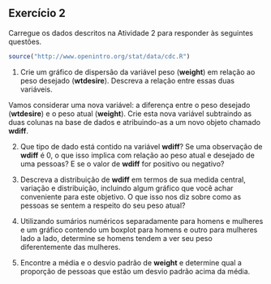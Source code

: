## Exercício 2


Carregue os dados descritos na Atividade 2 para responder às seguintes questões.

```r
source("http://www.openintro.org/stat/data/cdc.R")
```



1. Crie um gráfico de dispersão da variável peso (**weight**) em relação ao peso desejado (**wtdesire**). Descreva a relação entre essas duas variáveis.



Vamos considerar uma nova variável: a diferença entre o peso desejado (**wtdesire**) e o peso atual (**weight**). Crie esta nova variável subtraindo as duas colunas na base de dados e atribuindo-as a um novo objeto chamado **wdiff**.


2. Que tipo de dado está contido na variável **wdiff**? Se uma observação de **wdiff** é 0, o que isso implica com relação ao peso atual e desejado de uma pessoas? E se o valor de **wdiff** for positivo ou negativo?

3. Descreva a distribuição de **wdiff** em termos de sua medida central, variação e distribuição, incluindo algum gráfico que você achar conveniente para este objetivo. O que isso nos diz sobre como as pessoas se sentem a respeito do seu peso atual?


4. Utilizando sumários numéricos separadamente para homens e mulheres e um gráfico contendo um boxplot para homens e outro para mulheres lado a lado, determine se homens tendem a ver seu peso diferentemente das mulheres.


5. Encontre a média e o desvio padrão de **weight** e determine qual a proporção de pessoas que estão um desvio padrão acima da média.

